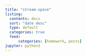 ```yaml
---
title: "stream-space"
listing:
  contents: docs
  sort: "date desc"
  type: default
  categories: true
  feed:
      categories: [homework, posts]
jupyter: python3
---
```


